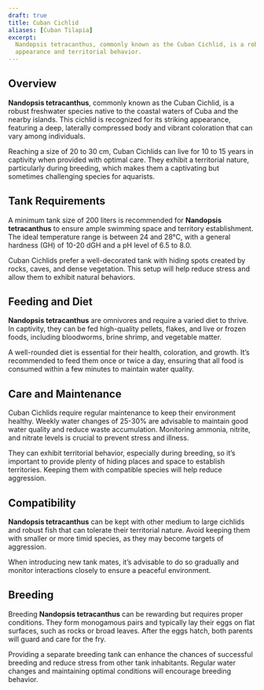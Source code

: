 ```yaml
---
draft: true
title: Cuban Cichlid
aliases: [Cuban Tilapia]
excerpt:
  Nandopsis tetracanthus, commonly known as the Cuban Cichlid, is a robust freshwater fish known for its striking
  appearance and territorial behavior.
---
```


## Overview

**Nandopsis tetracanthus**, commonly known as the Cuban Cichlid, is a robust freshwater species native to the coastal
waters of Cuba and the nearby islands. This cichlid is recognized for its striking appearance, featuring a deep,
laterally compressed body and vibrant coloration that can vary among individuals.

Reaching a size of 20 to 30 cm, Cuban Cichlids can live for 10 to 15 years in captivity when provided with optimal care.
They exhibit a territorial nature, particularly during breeding, which makes them a captivating but sometimes
challenging species for aquarists.

## Tank Requirements

A minimum tank size of 200 liters is recommended for **Nandopsis tetracanthus** to ensure ample swimming space and
territory establishment. The ideal temperature range is between 24 and 28°C, with a general hardness (GH) of 10-20 dGH
and a pH level of 6.5 to 8.0.

Cuban Cichlids prefer a well-decorated tank with hiding spots created by rocks, caves, and dense vegetation. This setup
will help reduce stress and allow them to exhibit natural behaviors.

## Feeding and Diet

**Nandopsis tetracanthus** are omnivores and require a varied diet to thrive. In captivity, they can be fed high-quality
pellets, flakes, and live or frozen foods, including bloodworms, brine shrimp, and vegetable matter.

A well-rounded diet is essential for their health, coloration, and growth. It’s recommended to feed them once or twice a
day, ensuring that all food is consumed within a few minutes to maintain water quality.

## Care and Maintenance

Cuban Cichlids require regular maintenance to keep their environment healthy. Weekly water changes of 25-30% are
advisable to maintain good water quality and reduce waste accumulation. Monitoring ammonia, nitrite, and nitrate levels
is crucial to prevent stress and illness.

They can exhibit territorial behavior, especially during breeding, so it’s important to provide plenty of hiding places
and space to establish territories. Keeping them with compatible species will help reduce aggression.

## Compatibility

**Nandopsis tetracanthus** can be kept with other medium to large cichlids and robust fish that can tolerate their
territorial nature. Avoid keeping them with smaller or more timid species, as they may become targets of aggression.

When introducing new tank mates, it’s advisable to do so gradually and monitor interactions closely to ensure a peaceful
environment.

## Breeding

Breeding **Nandopsis tetracanthus** can be rewarding but requires proper conditions. They form monogamous pairs and
typically lay their eggs on flat surfaces, such as rocks or broad leaves. After the eggs hatch, both parents will guard
and care for the fry.

Providing a separate breeding tank can enhance the chances of successful breeding and reduce stress from other tank
inhabitants. Regular water changes and maintaining optimal conditions will encourage breeding behavior.
